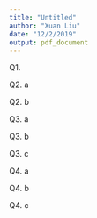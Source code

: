```yaml
---
title: "Untitled"
author: "Xuan Liu"
date: "12/2/2019"
output: pdf_document
---
```


Q1. 

\pagebreak

Q2. a

\pagebreak

Q2. b

\pagebreak

Q3. a

\pagebreak

Q3. b

\pagebreak

Q3. c

\pagebreak

Q4. a

\pagebreak

Q4. b

\pagebreak

Q4. c

\pagebreak

